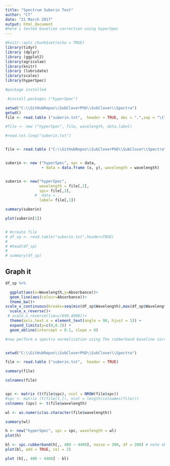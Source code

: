 ```yaml
---
title: "Spectrum Suberin Test"
author: "CT"
date: "21 March 2017"
output: html_document
#here i tested baseline correction using hyperSpec
---
```



```r
#knitr::opts_chunk$set(echo = TRUE)
library(tidyr)
library (dplyr)
library (ggplot2)
library(agricolae)
library(knitr)
library (lubridate)
library(scales)
library(hyperSpec)

```



```r
#package installed

 #install.packages ("hyperSpec")
```



```r
setwd("C:\\GitHubRepos\\SubCloverPhD\\SubClover\\Spectra")
getwd()
file <- read.table ("suberin.txt",  header = TRUE, dec = ".",sep = "\t" )

#file <- new ("hyperSpec", file, wavelength, data,label)

#read.txt.long("suberin.txt")


file <- read.table ("C:\\GitHubRepos\\SubCloverPhD\\SubClover\\Spectra\\AverageSpectra - Copy.txt",  header = TRUE, dec = ".",sep = "\t" )


suberin <- new ("hyperSpec", spc = data,
                + data = data.frame (x, y), wavelength = wavelength)


suberin <- new("hyperSpec", 
               wavelength = file[,2], 
               spc= file[,3],
             #  data = ,
               label= file[,1])

summary(suberin)

plot(suberin[1])


# #create file
# df_sp <- read.table("suberin.txt",header=TRUE)
# 
# #head(df_sp)
# 
# summary(df_sp)
```

## Graph it 

```r

df_sp %>%

  ggplot(aes(x=Wavelength,y=Absorbance))+
  geom_line(aes(colour=Absorbance))+
  theme_bw()+
scale_x_continuous(breaks=seq(min(df_sp$Wavelength),max(df_sp$Wavelength),400))+
  scale_x_reverse()+
 # scale_x_reverse(lim=c(650,4000))+
  theme(axis.text.x = element_text(angle = 90, hjust = 1)) +
  expand_limits(y=c(0,0.2)) +
  geom_abline(intercept = 0.1, slope = 0)


```



```r

#now perform a spectra normalization using The rubberband baseline correction which is already implemented  (function spc.rubberband)


setwd("C:\\GitHubRepos\\SubCloverPhD\\SubClover\\Spectra")

file <- read.table ("suberin.txt",  header = TRUE)

summary(file)

colnames(file)


spc <- matrix (t(file$spc), ncol = NROW(file$spc))
#spc <- matrix (t(file[1,]), ncol = length(colnames(file)))
colnames (spc) <- t(file$wavelength)

wl <- as.numeric(as.character(file$wavelength))

summary(wl)

h <- new("hyperSpec", spc = spc, wavelength = wl)
plot(h)

bl <- spc.rubberband(h[,, 400 ~ 4400], noise = 300, df = 200) # note obj has 3 dimensions
plot(bl, add = TRUE, col = 2)

plot (h[,, 400 ~ 4400] - bl) 
  


```


#